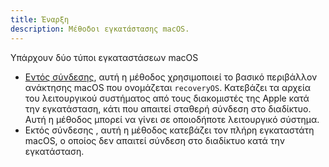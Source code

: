 ```yaml
---
title: Έναρξη
description: Μέθοδοι εγκατάστασης macOS.
---
```



Υπάρχουν δύο τύποι εγκαταστάσεων macOS

- [Εντός σύνδεσης](/guides/hackintosh/gathering-files/installer/online/), αυτή η μέθοδος χρησιμοποιεί το βασικό περιβάλλον ανάκτησης macOS που ονομάζεται `recoveryOS`. Κατεβάζει τα αρχεία του λειτουργικού συστήματος από τους διακομιστές της Apple κατά την εγκατάσταση, κάτι που απαιτεί σταθερή σύνδεση στο διαδίκτυο. Αυτή η μέθοδος μπορεί να γίνει σε οποιοδήποτε λειτουργικό σύστημα.
- Εκτός σύνδεσης <Badge text="Εκκρεμεί" variant="note"/>, αυτή η μέθοδος κατεβάζει τον πλήρη εγκαταστάτη macOS, ο οποίος δεν απαιτεί σύνδεση στο διαδίκτυο κατά την εγκατάσταση.
